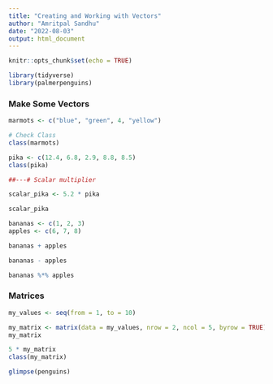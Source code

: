 ```yaml
---
title: "Creating and Working with Vectors"
author: "Amritpal Sandhu"
date: "2022-08-03"
output: html_document
---
```


```r
knitr::opts_chunk$set(echo = TRUE)
```

```r
library(tidyverse)
library(palmerpenguins)
```


### Make Some Vectors

```r
marmots <- c("blue", "green", 4, "yellow")

# Check Class
class(marmots)

```

```r
pika <- c(12.4, 6.8, 2.9, 8.8, 8.5)
class(pika)

##---# Scalar multiplier 

scalar_pika <- 5.2 * pika

scalar_pika

```

```r
bananas <- c(1, 2, 3)
apples <- c(6, 7, 8)

bananas + apples

bananas - apples

bananas %*% apples
```

### Matrices

```r
my_values <- seq(from = 1, to = 10)

my_matrix <- matrix(data = my_values, nrow = 2, ncol = 5, byrow = TRUE)
my_matrix

5 * my_matrix
class(my_matrix)
```

```r
glimpse(penguins)
```

